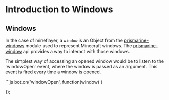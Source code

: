 # Introduction to Windows

## Windows
In the case of mineflayer, a `window` is an Object from the [prismarine-windows](https://github.com/PrismarineJS/prismarine-windows) module used to represent Minecraft windows. The [prismarine-window](https://github.com/PrismarineJS/prismarine-windows/blob/master/API.md) api provides a way to interact with those windows.


<p>The simplest way of accessing an opened window would be to listen to the `windowOpen` event, where the window is passed as an argument. This event is fired every time a window is opened.</p>
```js
bot.on('windowOpen', function(window) {

});
```